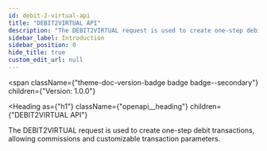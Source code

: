 ```yaml
---
id: debit-2-virtual-api
title: "DEBIT2VIRTUAL API"
description: "The DEBIT2VIRTUAL request is used to create one-step debit transactions, allowing commissions and customizable transaction parameters."
sidebar_label: Introduction
sidebar_position: 0
hide_title: true
custom_edit_url: null
---
```



<span
  className={"theme-doc-version-badge badge badge--secondary"}
  children={"Version: 1.0.0"}
>
</span>

<Heading
  as={"h1"}
  className={"openapi__heading"}
  children={"DEBIT2VIRTUAL API"}
>
</Heading>



The DEBIT2VIRTUAL request is used to create one-step debit transactions, allowing commissions and customizable transaction parameters.



      